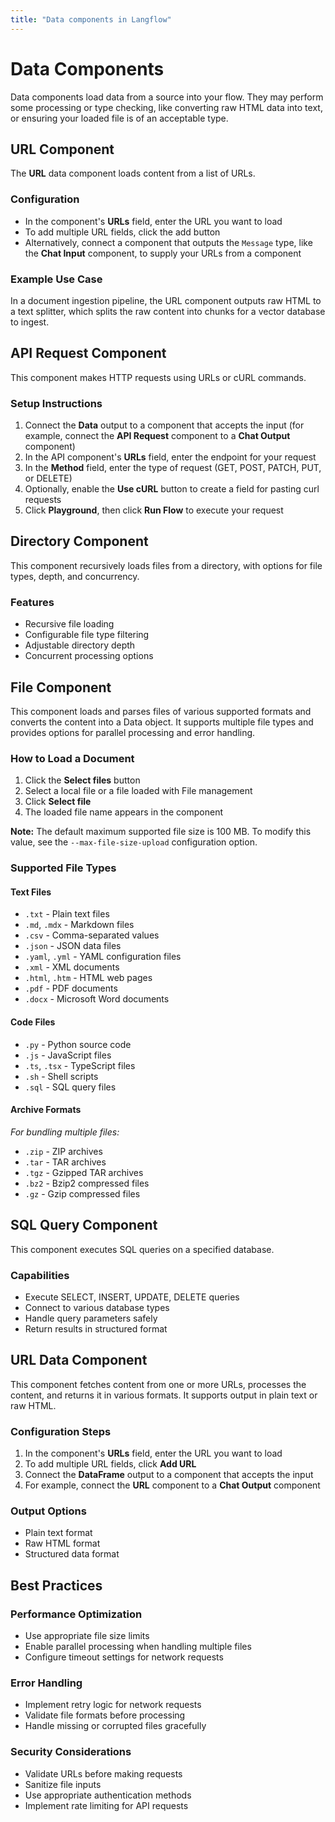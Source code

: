 ```yaml
---
title: "Data components in Langflow"
---
```


# Data Components

Data components load data from a source into your flow. They may perform some processing or type checking, like converting raw HTML data into text, or ensuring your loaded file is of an acceptable type.

## URL Component

The **URL** data component loads content from a list of URLs.

### Configuration

- In the component's **URLs** field, enter the URL you want to load
- To add multiple URL fields, click the add button
- Alternatively, connect a component that outputs the `Message` type, like the **Chat Input** component, to supply your URLs from a component

### Example Use Case

In a document ingestion pipeline, the URL component outputs raw HTML to a text splitter, which splits the raw content into chunks for a vector database to ingest.

## API Request Component

This component makes HTTP requests using URLs or cURL commands.

### Setup Instructions

1. Connect the **Data** output to a component that accepts the input (for example, connect the **API Request** component to a **Chat Output** component)
2. In the API component's **URLs** field, enter the endpoint for your request
3. In the **Method** field, enter the type of request (GET, POST, PATCH, PUT, or DELETE)
4. Optionally, enable the **Use cURL** button to create a field for pasting curl requests
5. Click **Playground**, then click **Run Flow** to execute your request

## Directory Component

This component recursively loads files from a directory, with options for file types, depth, and concurrency.

### Features

- Recursive file loading
- Configurable file type filtering
- Adjustable directory depth
- Concurrent processing options

## File Component

This component loads and parses files of various supported formats and converts the content into a Data object. It supports multiple file types and provides options for parallel processing and error handling.

### How to Load a Document

1. Click the **Select files** button
2. Select a local file or a file loaded with File management
3. Click **Select file**
4. The loaded file name appears in the component

**Note:** The default maximum supported file size is 100 MB. To modify this value, see the `--max-file-size-upload` configuration option.

### Supported File Types

#### Text Files

- `.txt` - Plain text files
- `.md`, `.mdx` - Markdown files
- `.csv` - Comma-separated values
- `.json` - JSON data files
- `.yaml`, `.yml` - YAML configuration files
- `.xml` - XML documents
- `.html`, `.htm` - HTML web pages
- `.pdf` - PDF documents
- `.docx` - Microsoft Word documents

#### Code Files

- `.py` - Python source code
- `.js` - JavaScript files
- `.ts`, `.tsx` - TypeScript files
- `.sh` - Shell scripts
- `.sql` - SQL query files

#### Archive Formats

_For bundling multiple files:_

- `.zip` - ZIP archives
- `.tar` - TAR archives
- `.tgz` - Gzipped TAR archives
- `.bz2` - Bzip2 compressed files
- `.gz` - Gzip compressed files

## SQL Query Component

This component executes SQL queries on a specified database.

### Capabilities

- Execute SELECT, INSERT, UPDATE, DELETE queries
- Connect to various database types
- Handle query parameters safely
- Return results in structured format

## URL Data Component

This component fetches content from one or more URLs, processes the content, and returns it in various formats. It supports output in plain text or raw HTML.

### Configuration Steps

1. In the component's **URLs** field, enter the URL you want to load
2. To add multiple URL fields, click **Add URL**
3. Connect the **DataFrame** output to a component that accepts the input
4. For example, connect the **URL** component to a **Chat Output** component

### Output Options

- Plain text format
- Raw HTML format
- Structured data format

## Best Practices

### Performance Optimization

- Use appropriate file size limits
- Enable parallel processing when handling multiple files
- Configure timeout settings for network requests

### Error Handling

- Implement retry logic for network requests
- Validate file formats before processing
- Handle missing or corrupted files gracefully

### Security Considerations

- Validate URLs before making requests
- Sanitize file inputs
- Use appropriate authentication methods
- Implement rate limiting for API requests